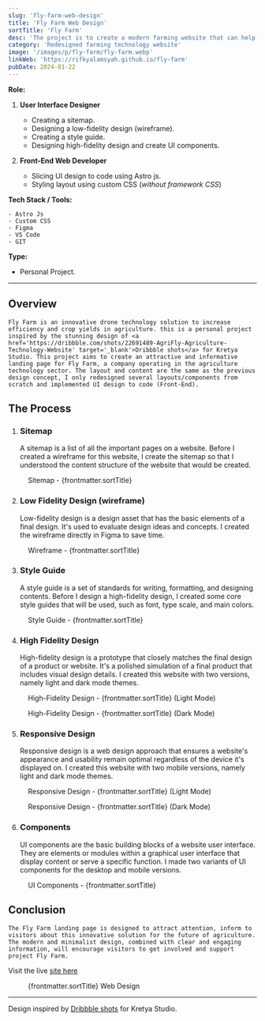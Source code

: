 ```yaml
---
slug: 'fly-farm-web-design'
title: 'Fly Farm Web Design'
sortTitle: 'Fly Farm'
desc: 'The project is to create a modern farming website that can help open the doors to the digitally connected world of modern farming.'
category: 'Redesigned farming technology website'
image: '/images/p/fly-farm/fly-farm.webp'
linkWeb: 'https://rifkyalamsyah.github.io/fly-farm'
pubDate: 2024-01-22
---
```


**Role:**

1. **User Interface Designer**

   - Creating a sitemap.
   - Designing a low-fidelity design (wireframe).
   - Creating a style guide.
   - Designing high-fidelity design and create UI components.

2. **Front-End Web Developer**

   - Slicing UI design to code using Astro js.
   - Styling layout using custom CSS (_without framework CSS_)

**Tech Stack / Tools:**

    - Astro Js
    - Custom CSS
    - Figma
    - VS Code
    - GIT

**Type:**

- Personal Project.

---


## Overview

    Fly Farm is an innovative drone technology solution to increase efficiency and crop yields in agriculture. this is a personal project inspired by the stunning design of <a href='https://dribbble.com/shots/22691489-AgriFly-Agriculture-Technology-Website' target='_blank'>Dribbble shots</a> for Kretya Studio. This project aims to create an attractive and informative landing page for Fly Farm, a company operating in the agriculture technology sector. The layout and content are the same as the previous design concept, I only redesigned several layouts/components from scratch and implemented UI design to code (Front-End).

## The Process

1. ### Sitemap

   A sitemap is a list of all the important pages on a website. Before I created a wireframe for this website, I create the sitemap so that I understood the content structure of the website that would be created.


<figure>
<Picture src={sitemap} alt='sitemap fly-farm' formats={['avif', 'webp']} />
<figcaption class='text-center'>Sitemap - {frontmatter.sortTitle}</figcaption>
</figure>

2. ### Low Fidelity Design (wireframe)

   Low-fidelity design is a design asset that has the basic elements of a final design. It's used to evaluate design ideas and concepts. I created the wireframe directly in Figma to save time.

<figure>
<Picture
  src={wireframe}
  alt='low fidelity design fly-farm'
  formats={['avif', 'webp']}
/>
<figcaption class='text-center'>Wireframe - {frontmatter.sortTitle}</figcaption>
</figure>

3. ### Style Guide

   A style guide is a set of standards for writing, formatting, and designing contents. Before I design a high-fidelity design, I created some core style guides that will be used, such as font, type scale, and main colors.

<figure>
<Picture src={style} alt='style guide fly-farm' formats={['avif', 'webp']} />
<figcaption class='text-center'>Style Guide - {frontmatter.sortTitle}</figcaption>
</figure>

4. ### High Fidelity Design

   High-fidelity design is a prototype that closely matches the final design of a product or website. It's a polished simulation of a final product that includes visual design details. I created this website with two versions, namely light and dark mode themes.

<figure>
<Picture
  src={dLight}
  alt='high fidelity design fly-farm'
  formats={['avif', 'webp']}
/>
<figcaption class='text-center'>High-Fidelity Design - {frontmatter.sortTitle} (Light Mode)</figcaption>
</figure>

<figure>
<Picture
  src={dDark}
  alt='high fidelity design fly-farm'
  formats={['avif', 'webp']}
/>
<figcaption class='text-center'>High-Fidelity Design - {frontmatter.sortTitle} (Dark Mode)</figcaption>
</figure>

5. ### Responsive Design

   Responsive design is a web design approach that ensures a website's appearance and usability remain optimal regardless of the device it's displayed on. I created this website with two mobile versions, namely light and dark mode themes.

<figure>
<Picture
  src={mLight}
  alt='responsive design fly-farm'
  formats={['avif', 'webp']}
/>
<figcaption class='text-center'>Responsive Design - {frontmatter.sortTitle} (Light Mode)</figcaption>
</figure>

<figure>
<Picture
  src={mDark}
  alt='responsive design fly-farm'
  formats={['avif', 'webp']}
/>
<figcaption class='text-center'>Responsive Design - {frontmatter.sortTitle} (Dark Mode)</figcaption>
</figure>

6. ### Components

   UI components are the basic building blocks of a website user interface. They are elements or modules within a graphical user interface that display content or serve a specific function. I made two variants of UI components for the desktop and mobile versions.

<figure>
<Picture
  src={components}
  alt='ui components fly-farm'
  formats={['avif', 'webp']}
/>
<figcaption class='text-center'>UI Components - {frontmatter.sortTitle}</figcaption>
</figure>

## Conclusion

    The Fly Farm landing page is designed to attract attention, inform to visitors about this innovative solution for the future of agriculture. The modern and minimalist design, combined with clear and engaging information, will encourage visitors to get involved and support project Fly Farm.

Visit the live <a href='https://rifkyalamsyah.github.io/fly-farm' target='_blank'>site here</a>

<figure>
<Picture
  src={dLight}
  alt='high fidelity design fly-farm'
  formats={['avif', 'webp']}
/>
<figcaption class='text-center'>{frontmatter.sortTitle} Web Design</figcaption>
</figure>

---

Design inspired by <a href='https://dribbble.com/shots/22691489-AgriFly-Agriculture-Technology-Website' target='_blank'>Dribbble shots</a> for Kretya Studio.

